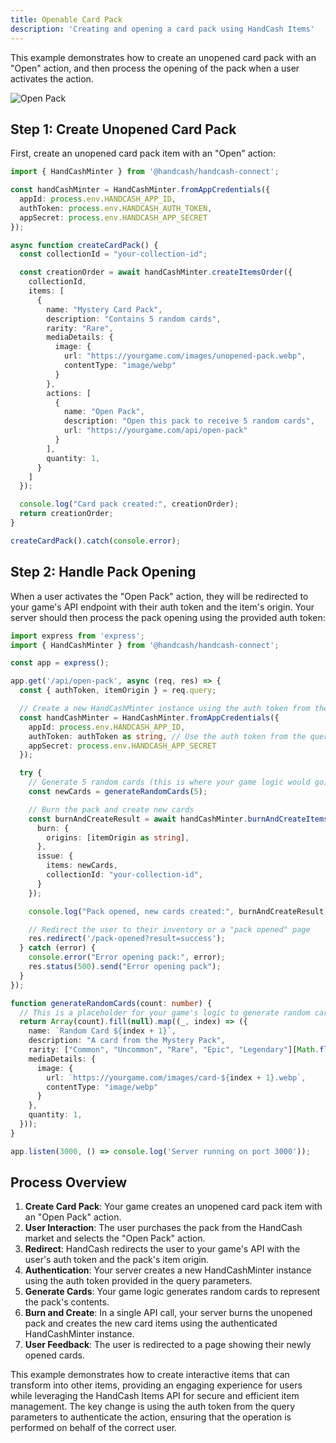 ```yaml
---
title: Openable Card Pack
description: 'Creating and opening a card pack using HandCash Items'
---
```


This example demonstrates how to create an unopened card pack with an "Open" action, and then process the opening of the pack when a user activates the action.

![Open Pack](/images/open-pack.png)

## Step 1: Create Unopened Card Pack

First, create an unopened card pack item with an "Open" action:

```typescript
import { HandCashMinter } from '@handcash/handcash-connect';

const handCashMinter = HandCashMinter.fromAppCredentials({
  appId: process.env.HANDCASH_APP_ID,
  authToken: process.env.HANDCASH_AUTH_TOKEN,
  appSecret: process.env.HANDCASH_APP_SECRET
});

async function createCardPack() {
  const collectionId = "your-collection-id";

  const creationOrder = await handCashMinter.createItemsOrder({
    collectionId,
    items: [
      {
        name: "Mystery Card Pack",
        description: "Contains 5 random cards",
        rarity: "Rare",
        mediaDetails: {
          image: {
            url: "https://yourgame.com/images/unopened-pack.webp",
            contentType: "image/webp"
          }
        },
        actions: [
          {
            name: "Open Pack",
            description: "Open this pack to receive 5 random cards",
            url: "https://yourgame.com/api/open-pack"
          }
        ],
        quantity: 1,
      }
    ]
  });

  console.log("Card pack created:", creationOrder);
  return creationOrder;
}

createCardPack().catch(console.error);
```

## Step 2: Handle Pack Opening

When a user activates the "Open Pack" action, they will be redirected to your game's API endpoint with their auth token and the item's origin. Your server should then process the pack opening using the provided auth token:

```typescript
import express from 'express';
import { HandCashMinter } from '@handcash/handcash-connect';

const app = express();

app.get('/api/open-pack', async (req, res) => {
  const { authToken, itemOrigin } = req.query;

  // Create a new HandCashMinter instance using the auth token from the query
  const handCashMinter = HandCashMinter.fromAppCredentials({
    appId: process.env.HANDCASH_APP_ID,
    authToken: authToken as string, // Use the auth token from the query
    appSecret: process.env.HANDCASH_APP_SECRET
  });

  try {
    // Generate 5 random cards (this is where your game logic would go)
    const newCards = generateRandomCards(5);

    // Burn the pack and create new cards
    const burnAndCreateResult = await handCashMinter.burnAndCreateItemsOrder({
      burn: {
        origins: [itemOrigin as string],
      },
      issue: {
        items: newCards,
        collectionId: "your-collection-id",
      }
    });

    console.log("Pack opened, new cards created:", burnAndCreateResult);

    // Redirect the user to their inventory or a "pack opened" page
    res.redirect('/pack-opened?result=success');
  } catch (error) {
    console.error("Error opening pack:", error);
    res.status(500).send("Error opening pack");
  }
});

function generateRandomCards(count: number) {
  // This is a placeholder for your game's logic to generate random cards
  return Array(count).fill(null).map((_, index) => ({
    name: `Random Card ${index + 1}`,
    description: "A card from the Mystery Pack",
    rarity: ["Common", "Uncommon", "Rare", "Epic", "Legendary"][Math.floor(Math.random() * 5)],
    mediaDetails: {
      image: {
        url: `https://yourgame.com/images/card-${index + 1}.webp`,
        contentType: "image/webp"
      }
    },
    quantity: 1,
  }));
}

app.listen(3000, () => console.log('Server running on port 3000'));
```

## Process Overview

1. **Create Card Pack**: Your game creates an unopened card pack item with an "Open Pack" action.
2. **User Interaction**: The user purchases the pack from the HandCash market and selects the "Open Pack" action.
3. **Redirect**: HandCash redirects the user to your game's API with the user's auth token and the pack's item origin.
4. **Authentication**: Your server creates a new HandCashMinter instance using the auth token provided in the query parameters.
5. **Generate Cards**: Your game logic generates random cards to represent the pack's contents.
6. **Burn and Create**: In a single API call, your server burns the unopened pack and creates the new card items using the authenticated HandCashMinter instance.
7. **User Feedback**: The user is redirected to a page showing their newly opened cards.

This example demonstrates how to create interactive items that can transform into other items, providing an engaging experience for users while leveraging the HandCash Items API for secure and efficient item management. The key change is using the auth token from the query parameters to authenticate the action, ensuring that the operation is performed on behalf of the correct user.